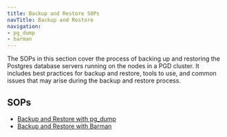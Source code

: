 ```yaml
---
title: Backup and Restore SOPs
navTitle: Backup and Restore
navigation:
- pg_dump
- barman
---
```

The SOPs in this section cover the process of backing up and restoring the Postgres database servers running on the nodes in a PGD cluster. It includes best practices for backup and restore, tools to use, and common issues that may arise during the backup and restore process.

## SOPs

- [Backup and Restore with pg_dump](/pgd/6/expanded-how-to/sops/backup-restore/pg_dump)
- [Backup and Restore with Barman](/pgd/6/expanded-how-to/sops/backup-restore/barman)


